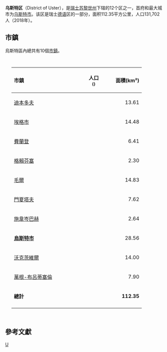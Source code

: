 {{Infobox Settlement
 | official_name                  = 烏斯特區<br>Uster District
 | native_name                    = Bezirk Uster
 | settlement_type                = 瑞士行政區
 | image_map                      = Karte Bezirk Uster 2007.png
 | subdivision_type               = [[世界政區索引|國家]]
 | subdivision_name               = {{CHE}}
 | subdivision_type2              = [[瑞士行政區劃|州]]
 | subdivision_name2              = {{Flag|Zürich}}
 | subdivision_type3              = 首府
 | subdivision_name3              = [[烏斯特市|烏斯特市]]
 | area_total_km2                 = 112.35
 | area_footnotes                 = 
 | population_as_of 	          = {{Swiss populations date|CH-ZH}}
 | population_total 	          = {{Swiss populations NC|CH-ZH|B0109}}
 | population_footnotes           = 
 | population_density_km2         = auto
 | timezone         	          = [[Central_European_Time|CET]]
 | utc_offset 	                  = +1
 | timezone_DST 	          = [[Central_European_Summer_Time|CEST]]
 | utc_offset_DST         	  = +2
 | blank_name_sec1                = 市鎮
 | blank_info_sec1                = 10個
}}
{{coord|47|21|N|8|41|E|type:adm2nd_region:CH-ZH|display=title}}

'''乌斯特区'''（District of Uster），是[[瑞士|瑞士]][[苏黎世州|苏黎世州]]下辖的12个区之一，首府和最大城市为[[乌斯特市|乌斯特市]]。该区是瑞士[[德语|德语]]区的一部分，面积112.35平方公里，人口131,702人（2018年）。

==市鎮==
烏斯特區內總共有10個[[瑞士的市鎮|市鎮]]。

<div style="padding:1em 20px 1em 20px; color:#000000;text-align:left;">
{|cellpadding="3" cellspacing="0" border="1" style="border: gray solid 1px; border-collapse: collapse;"
!colspan="1" align=left bgcolor="#EFEFEF" width="190" | '''市鎮'''
!colspan="1" align=center bgcolor="#EFEFEF" width="100" | '''人口'''<br><small>({{Swiss populations date|CH-ZH}}){{Swiss populations ref|CH-ZH}}</small>
!colspan="1" align=right bgcolor="#EFEFEF" width="80" | '''面積(km²)''' 
|-
| [[迪本多夫|迪本多夫]] || align="center" | {{Swiss populations|CH-ZH|0191}} 
| align="right" | 13.61
|-
| [[埃格市|埃格市]] || align="center" | {{Swiss populations|CH-ZH|0192}} 
| align="right" | 14.48
|-
| [[費蘭登|費蘭登]] || align="center" | {{Swiss populations|CH-ZH|0193}} 
| align="right" | 6.41
|-
| [[格賴芬塞|格賴芬塞]] || align="center" | {{Swiss populations|CH-ZH|0194}} 
| align="right" | 2.30
|-
| [[毛爾_(蘇黎世州)|毛爾]] || align="center" | {{Swiss populations|CH-ZH|0195}} 
| align="right" | 14.83
|-
| [[門夏塔夫|門夏塔夫]] || align="center" | {{Swiss populations|CH-ZH|0196}} 
| align="right" | 7.62
|-
| [[施韋岑巴赫|施韋岑巴赫]] || align="center" | {{Swiss populations|CH-ZH|0197}} 
| align="right" | 2.64
|-
| '''[[烏斯特市|烏斯特市]]''' || align="center" | {{Swiss populations|CH-ZH|0198}} 
| align="right" | 28.56
|-
| [[沃克茨維爾|沃克茨維爾]] || align="center" | {{Swiss populations|CH-ZH|0199}} 
| align="right" | 14.00
|-
| [[萬根-布呂蒂塞倫|萬根-布呂蒂塞倫]] || align="center" | {{Swiss populations|CH-ZH|0200}} 
| align="right" | 7.90
|- style="background-color:#EFEFEF;"
| '''總計''' || align="center" | '''{{Swiss populations | CH-ZH | B0109 }}''' 
| align="right" | '''112.35'''
|-
|}
</div>

==參考文獻==
{{reflist}}

{{蘇黎世州區劃}}
[[Category:苏黎世州的区|U]]